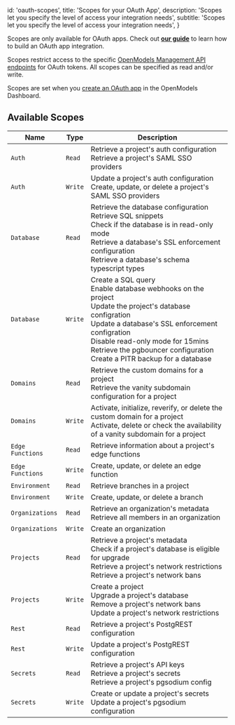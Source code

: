 
  id: 'oauth-scopes',
  title: 'Scopes for your OAuth App',
  description: 'Scopes let you specify the level of access your integration needs',
  subtitle: 'Scopes let you specify the level of access your integration needs',
}

<Admonition type="note">

Scopes are only available for OAuth apps. Check out [**our guide**](/docs/guides/platform/oauth-apps/build-a-supabase-integration) to learn how to build an OAuth app integration.

</Admonition>

Scopes restrict access to the specific [OpenModels Management API endpoints](/docs/reference/api/introduction) for OAuth tokens. All scopes can be specified as read and/or write.

Scopes are set when you [create an OAuth app](/docs/guides/platform/oauth-apps/build-a-supabase-integration#create-an-oauth-app) in the OpenModels Dashboard.

## Available Scopes

| Name             | Type    | Description                                                                                                                                                                                                                                                                               |
| ---------------- | ------- | ----------------------------------------------------------------------------------------------------------------------------------------------------------------------------------------------------------------------------------------------------------------------------------------- |
| `Auth`           | `Read`  | Retrieve a project's auth configuration<br/>Retrieve a project's SAML SSO providers                                                                                                                                                                                                       |
| `Auth`           | `Write` | Update a project's auth configuration<br/>Create, update, or delete a project's SAML SSO providers                                                                                                                                                                                        |
| `Database`       | `Read`  | Retrieve the database configuration<br/>Retrieve SQL snippets<br/>Check if the database is in read-only mode<br/>Retrieve a database's SSL enforcement configuration<br/>Retrieve a database's schema typescript types                                                                    |
| `Database`       | `Write` | Create a SQL query<br/>Enable database webhooks on the project<br/>Update the project's database configration<br/>Update a database's SSL enforcement configration<br/>Disable read-only mode for 15mins<br/>Retrieve the pgbouncer configuration<br/>Create a PITR backup for a database |
| `Domains`        | `Read`  | Retrieve the custom domains for a project<br/>Retrieve the vanity subdomain configuration for a project                                                                                                                                                                                   |
| `Domains`        | `Write` | Activate, initialize, reverify, or delete the custom domain for a project<br/>Activate, delete or check the availability of a vanity subdomain for a project                                                                                                                              |
| `Edge Functions` | `Read`  | Retrieve information about a project's edge functions                                                                                                                                                                                                                                     |
| `Edge Functions` | `Write` | Create, update, or delete an edge function                                                                                                                                                                                                                                                |
| `Environment`    | `Read`  | Retrieve branches in a project                                                                                                                                                                                                                                                            |
| `Environment`    | `Write` | Create, update, or delete a branch                                                                                                                                                                                                                                                        |
| `Organizations`  | `Read`  | Retrieve an organization's metadata<br/>Retrieve all members in an organization                                                                                                                                                                                                           |
| `Organizations`  | `Write` | Create an organization                                                                                                                                                                                                                                                                    |
| `Projects`       | `Read`  | Retrieve a project's metadata<br/>Check if a project's database is eligible for upgrade<br/>Retrieve a project's network restrictions<br/>Retrieve a project's network bans                                                                                                               |
| `Projects`       | `Write` | Create a project<br/>Upgrade a project's database<br/>Remove a project's network bans<br/>Update a project's network restrictions                                                                                                                                                         |
| `Rest`           | `Read`  | Retrieve a project's PostgREST configuration                                                                                                                                                                                                                                              |
| `Rest`           | `Write` | Update a project's PostgREST configuration                                                                                                                                                                                                                                                |
| `Secrets`        | `Read`  | Retrieve a project's API keys<br/>Retrieve a project's secrets<br/>Retrieve a project's pgsodium config                                                                                                                                                                                   |
| `Secrets`        | `Write` | Create or update a project's secrets<br/>Update a project's pgsodium configuration                                                                                                                                                                                                        |


